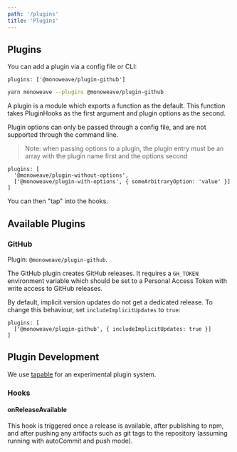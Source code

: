 ```yaml
---
path: '/plugins'
title: 'Plugins'
---
```



## Plugins

You can add a plugin via a config file or CLI:

```raw
plugins: ['@monoweave/plugin-github']
```

```bash
yarn monoweave --plugins @monoweave/plugin-github
```

A plugin is a module which exports a function as the default. This function takes PluginHooks as the first argument and plugin options as the second.

Plugin options can only be passed through a config file, and are not supported through the command line.

> Note: when passing options to a plugin, the plugin entry must be an array with the plugin name first and the options second

```raw
plugins: [
  '@monoweave/plugin-without-options',
  ['@monoweave/plugin-with-options', { someArbitraryOption: 'value' }]
]
```

You can then "tap" into the hooks.

## Available Plugins

### GitHub

Plugin: `@monoweave/plugin-github`.

The GitHub plugin creates GitHub releases. It requires a `GH_TOKEN` environment variable which should be set to a Personal Access Token with write access to GitHub releases.

By default, implicit version updates do not get a dedicated release. To change this behaviour, set `includeImplicitUpdates` to `true`:

```raw
plugins: [
  ['@monoweave/plugin-github', { includeImplicitUpdates: true }]
]
```

## Plugin Development

We use [tapable](https://github.com/webpack/tapable) for an experimental plugin system.

### Hooks

#### onReleaseAvailable

This hook is triggered once a release is available, after publishing to npm, and after pushing any artifacts such as git tags to the repository (assuming running with autoCommit and push mode).


